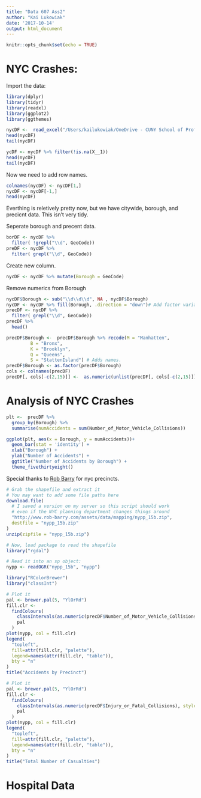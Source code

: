 ```yaml
---
title: "Data 607 Ass2"
author: "Kai Lukowiak"
date: '2017-10-14'
output: html_document
---
```


```r
knitr::opts_chunk$set(echo = TRUE)
```

# NYC Crashes:

Import the data:

```r
library(dplyr)
library(tidyr)
library(readxl)
library(ggplot2)
library(ggthemes)
```

```r
nycDF <-  read_excel("/Users/kailukowiak/OneDrive - CUNY School of Professional Studies/DATA 607 Repository/Project 2/cityacc-en-us.xlsx")
head(nycDF)
tail(nycDF)

```

```r
ycDF <- nycDF %>% filter(!is.na(X__1))
head(nycDF)
tail(nycDF)
```

Now we need to add row names.

```r

colnames(nycDF) <- nycDF[1,]
nycDF <- nycDF[-1,]
head(nycDF) 

```


Everthing is reletively pretty now, but we have citywide, borough, and precicnt data. This isn’t very tidy.

Seperate borough and precent data.

```r
borDF <- nycDF %>% 
  filter( !grepl("\\d", GeoCode))
preDF <- nycDF %>% 
  filter( grepl("\\d", GeoCode))
```

Create new column.

```r
nycDF <- nycDF %>% mutate(Borough = GeoCode)
```

Remove numerics from Borough

```r
nycDF$Borough <- sub("\\d\\d\\d", NA , nycDF$Borough)
nycDF <- nycDF %>% fill(Borough, .direction = "down")# Add factor variables. 
precDF <- nycDF %>% 
  filter( grepl("\\d", GeoCode))
precDF %>%
  head() 
```

```r
precDF$Borough <-  precDF$Borough %>% recode(M = "Manhatten",
         B = "Bronx",
         K = "Brooklyn",
         Q = "Queens",
         S = "StattenIsland") # Adds names.
precDF$Borough <- as.factor(precDF$Borough)
cols <- colnames(precDF)
precDF[, cols[-c(2,15)]] <-  as.numeric(unlist(precDF[, cols[-c(2,15)]])) # Convert to numeric
```


# Analysis of NYC Crashes

```r
plt <-  precDF %>% 
  group_by(Borough) %>% 
  summarise(numAccidents = sum(Number_of_Motor_Vehicle_Collisions))

ggplot(plt, aes(x = Borough, y = numAccidents))+
  geom_bar(stat = 'identity') + 
  xlab("Borough") +
  ylab("Number of Accidents") +
  ggtitle("Number of Accidents by Borough") +
  theme_fivethirtyeight()
```

Special thanks to [Rob Barry](http://rob-barry.com/2015/06/14/Mapping-in-R/) for nyc precincts.



```r
# Grab the shapefile and extract it
# You may want to add some file paths here
download.file(
  # I saved a version on my server so this script should work
  # even if the NYC planning department changes things around
  "http://www.rob-barry.com/assets/data/mapping/nypp_15b.zip",
  destfile = "nypp_15b.zip"
)
unzip(zipfile = "nypp_15b.zip")

# Now, load package to read the shapefile
library("rgdal")

# Read it into an sp object:
nypp <- readOGR("nypp_15b", "nypp")
```


```r
library("RColorBrewer")
library("classInt")

# Plot it
pal <- brewer.pal(5, "YlOrRd")
fill.clr <-
  findColours(
    classIntervals(as.numeric(precDF$Number_of_Motor_Vehicle_Collisions), style = "pretty", n = 5),
    pal
  )
plot(nypp, col = fill.clr)
legend(
  "topleft",
  fill=attr(fill.clr, "palette"),
  legend=names(attr(fill.clr, "table")),
  bty = "n"
)
title("Accidents by Precinct")
```


```r
# Plot it
pal <- brewer.pal(5, "YlOrRd")
fill.clr <-
  findColours(
    classIntervals(as.numeric(precDF$Injury_or_Fatal_Collisions), style = "pretty", n = 5),
    pal
  )
plot(nypp, col = fill.clr)
legend(
  "topleft",
  fill=attr(fill.clr, "palette"),
  legend=names(attr(fill.clr, "table")),
  bty = "n"
)
title("Total Number of Casualties")

```

# Hospital Data
